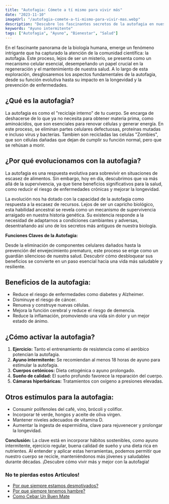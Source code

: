 ```yaml
---
title: "Autofagia: Cómete a tí mismo para vivir más"
date: "2023-11-10"
imageUrl: "/autofagia-comete-a-ti-mismo-para-vivir-mas.webp"
description: "Descubre los fascinantes secretos de la autofagia en nuestro último post: Cómete a ti mismo para vivir más. Exploramos cómo este proceso celular puede mejorar tu salud y longevidad. ¡No te pierdas esta reveladora lectura sobre automejora y bienestar!"
keywords: "Ayuno intermitente"
tags: ["Autofagia", "Ayuno", "Bienestar", "Salud"]
---
```


<CustomImage
  src="https://raw.githubusercontent.com/sebiten/posts/main/images/autofagia-comete-a-ti-mismo-para-vivir-mas.webp"
  alt="Autofagia: Cómete a tí mismo para vivir más"
/>

En el fascinante panorama de la biología humana, emerge un fenómeno intrigante que ha capturado la atención de la comunidad científica: la autofagia. Este proceso, lejos de ser un misterio, se presenta como un mecanismo celular esencial, desempeñando un papel crucial en la regeneración y el mantenimiento de nuestra salud. A lo largo de esta exploración, desglosaremos los aspectos fundamentales de la autofagia, desde su función evolutiva hasta su impacto en la longevidad y la prevención de enfermedades.

## **¿Qué es la autofagia?**

La autofagia es como el "reciclaje interno" de tu cuerpo. Se encarga de deshacerse de lo que ya no necesita para obtener materia prima, como aminoácidos, que son esenciales para renovar células y generar energía. En este proceso, se eliminan partes celulares defectuosas, proteínas mutadas e incluso virus y bacterias. Tambien son recicladas las celulas "Zombies", que son células dañadas que dejan de cumplir su función normal, pero que se rehúsan a morir.

<GoogleAdUnit>
  <ins
    className="adsbygoogle"
    style={{ display: "block", width: "100%" }}
    data-ad-client="ca-pub-6692046911486022"
    data-ad-slot="4209941810"
    data-ad-format="auto"
    data-full-width-responsive="true"
  ></ins>
</GoogleAdUnit>

## **¿Por qué evolucionamos con la autofagia?**

La autofagia es una respuesta evolutiva para sobrevivir en situaciones de escasez de alimentos. Sin embargo, hoy en día, descubrimos que va más allá de la supervivencia, ya que tiene beneficios significativos para la salud, como reducir el riesgo de enfermedades crónicas y mejorar la longevidad.

La evolución nos ha dotado con la capacidad de la autofagia como respuesta a la escasez de recursos. Lejos de ser un capricho biológico, esta habilidad ancestral se revela como un mecanismo de supervivencia arraigado en nuestra historia genética. Su existencia responde a la necesidad de adaptarnos a condiciones cambiantes y adversas, desentrañando así uno de los secretos más antiguos de nuestra biología.

**Funciones Claves de la Autofagia:**

Desde la eliminación de componentes celulares dañados hasta la prevención del envejecimiento prematuro, este proceso se erige como un guardián silencioso de nuestra salud. Descubrir cómo desbloquear sus beneficios se convierte en un paso esencial hacia una vida más saludable y resiliente.

## **Beneficios de la autofagia:**

- Reduce el riesgo de enfermedades como diabetes y Alzheimer.
- Disminuye el riesgo de cáncer.
- Renueva y construye nuevas células.
- Mejora la función cerebral y reduce el riesgo de demencia.
- Reduce la inflamación, promoviendo una vida sin dolor y un mejor estado de ánimo.

## **¿Cómo activar la autofagia?**

1. **Ejercicio:** Tanto el entrenamiento de resistencia como el aeróbico potencian la autofagia.
2. **Ayuno intermitente:** Se recomiendan al menos 18 horas de ayuno para estimular la autofagia.
3. **Cuerpos cetónicos:** Dieta cetogénica o ayuno prolongado.
4. **Sueño de calidad:** El sueño profundo favorece la reparación del cuerpo.
5. **Cámaras hiperbáricas:** Tratamientos con oxígeno a presiones elevadas.

## **Otros estímulos para la autofagia:**

- Consumir polifenoles del café, vino, brócoli y coliflor.
- Incorporar té verde, hongos y aceite de oliva virgen.
- Mantener niveles adecuados de vitamina D.
- Aumentar la ingesta de espermidina, clave para rejuvenecer y prolongar la longevidad.

**Conclusión:**
La clave está en incorporar hábitos sostenibles, como ayuno intermitente, ejercicio regular, buena calidad de sueño y una dieta rica en nutrientes. Al entender y aplicar estas herramientas, podemos permitir que nuestro cuerpo se recicle, manteniéndonos más jóvenes y saludables durante décadas. ¡Descubre cómo vivir más y mejor con la autofagia!

### No te pierdas estos Articulos!

- [Por que siempre estamos desmotivados?](https://abelardo.blog/posts/desmotivacion)
- [Por que siempre tenemos hambre?](https://abelardo.blog/posts/por-que-siempre-tenemos-hambre)
- [Como Cebar Un Buen Mate](https://abelardo.blog/posts/como-cebar-un-buen-mate)
